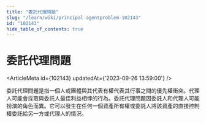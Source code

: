 ```yaml
---
title: "委託代理問題"
slug: "/learn/wiki/principal-agentproblem-102143"
id: "102143"
hide_table_of_contents: true
---
```



# 委託代理問題

<ArticleMeta id={102143} updatedAt={'2023-09-26 13:59:00'} />
<div className='border-solid border-b border-t-0 my-4 border-[var(--ifm-color-gray-300)]' />

委託代理問題是指一個人或團體與其代表有權代表其行事之間的優先權衝突。代理人可能會採取與委託人最佳利益相悖的行為。委託代理問題因委託人和代理人可能扮演的角色而異。它可以發生在任何一個資產所有權或委託人將該資產的直接控制權委託給另一方或代理人的情況。

